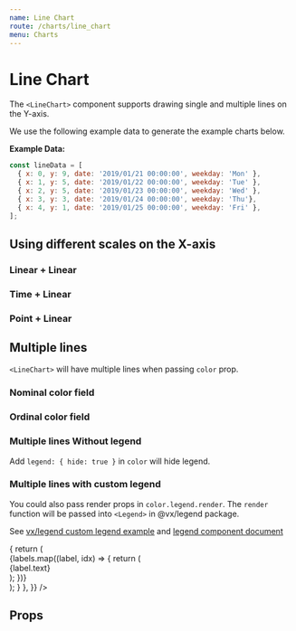 ```yaml
---
name: Line Chart
route: /charts/line_chart
menu: Charts
---
```



# Line Chart

The `<LineChart>` component supports drawing single and multiple lines on the Y-axis.

We use the following example data to generate the example charts below.

**Example Data:**

```js
const lineData = [
  { x: 0, y: 9, date: '2019/01/21 00:00:00', weekday: 'Mon' },
  { x: 1, y: 5, date: '2019/01/22 00:00:00', weekday: 'Tue' },
  { x: 2, y: 5, date: '2019/01/23 00:00:00', weekday: 'Wed' },
  { x: 3, y: 3, date: '2019/01/24 00:00:00', weekday: 'Thu'},
  { x: 4, y: 1, date: '2019/01/25 00:00:00', weekday: 'Fri' },
];
```

## Using different scales on the X-axis

### Linear + Linear

<Playground>
  <div style={{ width: '100%', height: '320px' }}>
    <LineChart
      data={lineData}
      x={{ field: 'x', type: 'quantitative', scale: 'linear' }}
      y={{ field: 'y', type: 'quantitative', scale: 'linear' }}
    />
  </div>
</Playground>

### Time + Linear

<Playground>
  <div style={{ width: '100%', height: '320px' }}>
    <LineChart
      data={lineData}
      x={{ field: 'date', type: 'quantitative', scale: 'time' }}
      y={{ field: 'x', type: 'quantitative', scale: 'linear' }}
    />
  </div>
</Playground>

### Point + Linear

<Playground>
  <div style={{ width: '100%', height: '320px' }}>
    <LineChart
      data={lineData}
      x={{ field: 'weekday', type: 'quantitative', scale: 'point' }}
      y={{ field: 'y', type: 'quantitative', scale: 'linear' }}
    />
  </div>
</Playground>

## Multiple lines

`<LineChart>` will have multiple lines when passing `color` prop.

### Nominal color field

<Playground>
  <div style={{ width: '100%', height: '320px' }}>
    <LineChart
      data={multiLinesData}
      x={{ type: 'quantitative', field: 'x' }}
      y={{ type: 'quantitative', field: 'y' }}
      color={{
        field: "type",
        type: "nominal",
      }}
    />
  </div>
</Playground>

### Ordinal color field

<Playground>
  <div style={{ width: '100%', height: '320px' }}>
    <LineChart
      data={[
        { x: 1, y: 5, size: 3 },
        { x: 3, y: 6, size: 3 },
        { x: 2, y: 3, size: 3 },
        { x: 9, y: 7, size: 3 },
        { x: 7, y: 1, size: 3 },
        { x: 4, y: 2, size: 5 },
        { x: 1, y: 10, size: 5 },
        { x: 6, y: 4, size: 5 },
        { x: 8, y: 9, size: 5 },
        { x: 9, y: 0, size: 5 },
        { x: 5, y: 3, size: 8 },
        { x: 3, y: 8, size: 8 },
        { x: 4, y: 4, size: 8 },
        { x: 10, y:7, size: 8 },
      ]}
      x={{ type: 'quantitative', field: 'x' }}
      y={{ type: 'quantitative', field: 'y' }}
      color={{
        field: "size",
        type: "ordinal",
      }}
    />
  </div>
</Playground>

### Multiple lines Without legend

Add `legend: { hide: true }` in `color` will hide legend.

<Playground>
  <div style={{ width: '100%', height: '320px' }}>
    <LineChart
      data={multiLinesData}
      x={{ type: 'quantitative', field: 'x' }}
      y={{ type: 'quantitative', field: 'y' }}
      color={{
        field: "type",
        type: "nominal",
        legend: {
          hide: true,
        },
      }}
    />
  </div>
</Playground>

### Multiple lines with custom legend

You could also pass render props in `color.legend.render`. The `render` function will be passed into `<Legend>` in @vx/legend package.

See [vx/legend custom legend example](https://vx-demo.now.sh/legends) and [legend component document](https://vx-demo.now.sh/static/docs/vx-legend.html#legend-)

<Playground>
  <div style={{ width: '100%', height: '320px' }}>
    <LineChart
      data={multiLinesData}
      x={{ type: 'quantitative', field: 'x' }}
      y={{ type: 'quantitative', field: 'y' }}
      color={{
        field: "type",
        type: "nominal",
        legend: {
          render: (labels) => {
            return (
              <div>
                {labels.map((label, idx) => {
                  return (
                    <div
                      key={idx}
                      style={{
                        backgroundColor: label.value,
                        color: '#eee',
                        padding: '5px 10px',
                        marginBottom: 5,
                      }}
                    >
                      {label.text}
                    </div>
                  );
                })}
              </div>
            );
          }
        },
      }}
    />
  </div>
</Playground>

## Props

<PropsTable of={LineChart} />
